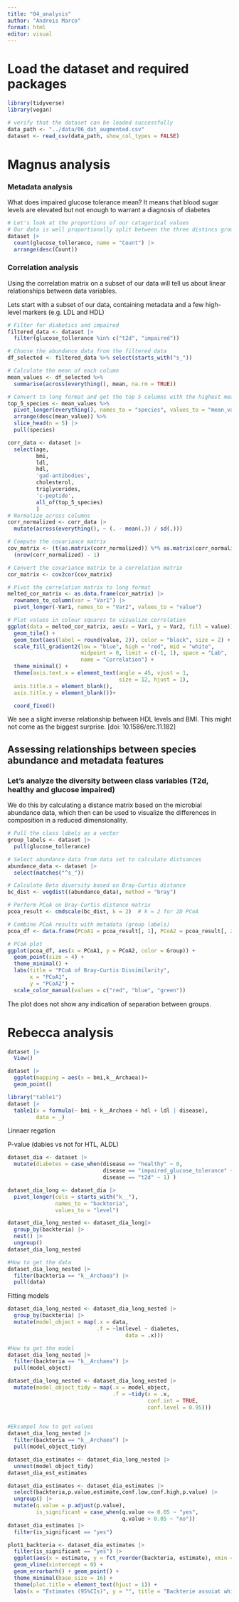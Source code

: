 ```yaml
---
title: "04_analysis"
author: "Andreis Marco"
format: html
editor: visual
---
```


# Load the dataset and required packages

```r

library(tidyverse)
library(vegan)

```

```r
# verify that the dataset can be loaded successfully
data_path <- "../data/06_dat_augmented.csv"
dataset <- read_csv(data_path, show_col_types = FALSE)
```

# Magnus analysis

### Metadata analysis

What does impaired glucose tolerance mean? It means that blood sugar levels are elevated but not enough to warrant a diagnosis of diabetes

```r
# Let's look at the proportions of our catagorical values
# Our data is well proportionally split between the three distincs groups of "disease"
dataset |> 
  count(glucose_tollerance, name = "Count") |> 
  arrange(desc(Count))

```

### Correlation analysis

Using the correlation matrix on a subset of our data will tell us about linear relationships between data variables.

Lets start with a subset of our data, containing metadata and a few high-level markers (e.g. LDL and HDL)

```r
# Filter for diabetics and impaired
filtered_data <- dataset |> 
  filter(glucose_tollerance %in% c("t2d", "impaired"))

# Choose the abundance data from the filtered data
df_selected <- filtered_data %>% select(starts_with("s_"))

# Calculate the mean of each column
mean_values <- df_selected %>%
  summarise(across(everything(), mean, na.rm = TRUE))

# Convert to long format and get the top 5 columns with the highest mean values
top_5_species <- mean_values %>%
  pivot_longer(everything(), names_to = "species", values_to = "mean_value") %>%
  arrange(desc(mean_value)) %>%
  slice_head(n = 5) |> 
  pull(species)

```

```r
corr_data <- dataset |> 
  select(age,
         bmi,
         ldl,
         hdl,
         'gad-antibodies',
         cholesterol,
         triglycerides,
         'c-peptide',
         all_of(top_5_species)
         )
# Normalize across columns
corr_normalized <- corr_data |> 
  mutate(across(everything(), ~ (. - mean(.)) / sd(.)))

# Compute the covariance matrix
cov_matrix <- (t(as.matrix(corr_normalized)) %*% as.matrix(corr_normalized)) / 
  (nrow(corr_normalized) - 1)

# Convert the covariance matrix to a correlation matrix
cor_matrix <- cov2cor(cov_matrix)

# Pivot the correlation matrix to long format
melted_cor_matrix <- as.data.frame(cor_matrix) |> 
  rownames_to_column(var = "Var1") |> 
  pivot_longer(-Var1, names_to = "Var2", values_to = "value")

# Plot values in colour squares to visualize correlation
ggplot(data = melted_cor_matrix, aes(x = Var1, y = Var2, fill = value)) +
  geom_tile() +
  geom_text(aes(label = round(value, 2)), color = "black", size = 2) +  # values
  scale_fill_gradient2(low = "blue", high = "red", mid = "white", 
                       midpoint = 0, limit = c(-1, 1), space = "Lab", 
                       name = "Correlation") +
  theme_minimal() +
  theme(axis.text.x = element_text(angle = 45, vjust = 1, 
                                   size = 12, hjust = 1),
  axis.title.x = element_blank(),
  axis.title.y = element_blank())+

  coord_fixed()

```

We see a slight inverse relationship between HDL levels and BMI. This might not come as the biggest surprise. \[doi: 10.1586/erc.11.182\]

## Assessing relationships between species abundance and metadata features

### Let's analyze the diversity between class variables (T2d, healthy and glucose impaired)

We do this by calculating a distance matrix based on the microbial abundance data, which then can be used to visualize the differences in composition in a reduced dimensionality.

```r

# Pull the class labels as a vector 
group_labels <- dataset |> 
  pull(glucose_tollerance)

# Select abundance data from data set to calculate distsances 
abundance_data <- dataset |>
  select(matches("^s_"))

# Calculate Beta diversity based on Bray-Curtis distance
bc_dist <- vegdist((abundance_data), method = "bray")

# Perform PCoA on Bray-Curtis distance matrix
pcoa_result <- cmdscale(bc_dist, k = 2)  # k = 2 for 2D PCoA

# Combine PCoA results with metadata (group labels)
pcoa_df <- data.frame(PCoA1 = pcoa_result[, 1], PCoA2 = pcoa_result[, 2], Group = group_labels)

```

```r
# PCoA plot
ggplot(pcoa_df, aes(x = PCoA1, y = PCoA2, color = Group)) +
  geom_point(size = 4) +
  theme_minimal() +
  labs(title = "PCoA of Bray-Curtis Dissimilarity",
       x = "PCoA1", 
       y = "PCoA2") +
  scale_color_manual(values = c("red", "blue", "green"))
```

The plot does not show any indication of separation between groups.

# Rebecca analysis

```r
dataset |> 
  View()
```

```r
dataset |> 
  ggplot(mapping = aes(x = bmi,k__Archaea))+
  geom_point()
```

```r
library("table1")
dataset |> 
  table1(x = formula(~ bmi + k__Archaea + hdl + ldl | disease),
         data = _)
```

Linnaer regation

P-value (dabies vs not for HTL, ALDL)

```r
dataset_dia <- dataset |> 
  mutate(diabetes = case_when(disease == "healthy" ~ 0,
                              disease == "impaired_glucose_tolerance" ~ 1,
                              disease == "t2d" ~ 1) )
```

```r
dataset_dia_long <- dataset_dia |> 
  pivot_longer(cols = starts_with("k__"),
               names_to = "backteria",
               values_to = "level")
```

```r
dataset_dia_long_nested <- dataset_dia_long|> 
  group_by(backteria) |> 
  nest() |> 
  ungroup()
dataset_dia_long_nested
```

```r
#How to get the data
dataset_dia_long_nested |> 
  filter(backteria == "k__Archaea") |> 
  pull(data)
```

Fitting models

```r
dataset_dia_long_nested <- dataset_dia_long_nested |> 
  group_by(backteria) |> 
  mutate(model_object = map(.x = data,
                            .f = ~lm(level ~ diabetes,
                                     data = .x)))
```

```r
#How to get the model
dataset_dia_long_nested |> 
  filter(backteria == "k__Archaea") |> 
  pull(model_object)
```

```r
dataset_dia_long_nested <- dataset_dia_long_nested |> 
  mutate(model_object_tidy = map(.x = model_object,
                                 .f = ~tidy(x = .x,
                                            conf.int = TRUE,
                                            conf.level = 0.95)))
  
```

```r
#Eksampel how to get values
dataset_dia_long_nested |> 
  filter(backteria == "k__Archaea") |> 
  pull(model_object_tidy)
```

```r
dataset_dia_estimates <- dataset_dia_long_nested |> 
  unnest(model_object_tidy)
dataset_dia_est_estimates
```

```r
dataset_dia_estimates <- dataset_dia_estimates |> 
  select(backteria,p.value,estimate,conf.low,conf.high,p.value) |> 
  ungroup() |> 
  mutate(q.value = p.adjust(p.value),
         is_significant = case_when(q.value <= 0.05 ~ "yes",
                                    q.value > 0.05 ~ "no"))
dataset_dia_estimates |> 
  filter(is_significant == "yes")
```

```r
plot1_backteria <- dataset_dia_estimates |> 
  filter(is_significant == "yes") |> 
  ggplot(aes(x = estimate, y = fct_reorder(backteria, estimate), xmin = conf.low, xmax = conf.high)) +
  geom_vline(xintercept = 0) +
  geom_errorbarh() + geom_point() +
  theme_minimal(base_size = 16) +
  theme(plot.title = element_text(hjust = 1)) +
  labs(x = "Estimates (95%CIs)", y = "", title = "Backterie assoiat whit TC2", caption = "data bla") plot1_backteria
```
